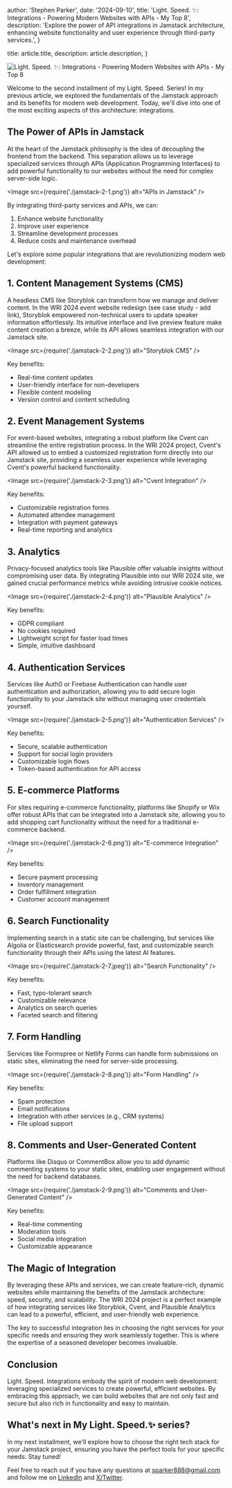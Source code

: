 
  author: 'Stephen Parker',
  date: '2024-09-10',
  title: 'Light. Speed. ✨: Integrations - Powering Modern Websites with APIs - My Top 8',
  description:
    'Explore the power of API integrations in Jamstack architecture, enhancing website functionality and user experience through third-party services.',
}

  title: article.title,
  description: article.description,
}


<Image
  src={storyBanner}
  alt="Light. Speed. ✨: Integrations - Powering Modern Websites with APIs - My Top 8"
/>

Welcome to the second installment of my Light. Speed. Series! In my previous article, we explored the fundamentals of the Jamstack approach and its benefits for modern web development. Today, we'll dive into one of the most exciting aspects of this architecture: integrations.

## The Power of APIs in Jamstack

At the heart of the Jamstack philosophy is the idea of decoupling the frontend from the backend. This separation allows us to leverage specialized services through APIs (Application Programming Interfaces) to add powerful functionality to our websites without the need for complex server-side logic.

<Image src={require('./jamstack-2-1.png')} alt="APIs in Jamstack" />

By integrating third-party services and APIs, we can:

1. Enhance website functionality
2. Improve user experience
3. Streamline development processes
4. Reduce costs and maintenance overhead

Let's explore some popular integrations that are revolutionizing modern web development:

## 1. Content Management Systems (CMS)

A headless CMS like Storyblok can transform how we manage and deliver content. In the WRI 2024 event website redesign (see case study - add link), Storyblok empowered non-technical users to update speaker information effortlessly. Its intuitive interface and live preview feature make content creation a breeze, while its API allows seamless integration with our Jamstack site.

<Image src={require('./jamstack-2-2.png')} alt="Storyblok CMS" />

Key benefits:
- Real-time content updates
- User-friendly interface for non-developers
- Flexible content modeling
- Version control and content scheduling

## 2. Event Management Systems

For event-based websites, integrating a robust platform like Cvent can streamline the entire registration process. In the WRI 2024 project, Cvent's API allowed us to embed a customized registration form directly into our Jamstack site, providing a seamless user experience while leveraging Cvent's powerful backend functionality.

<Image src={require('./jamstack-2-3.png')} alt="Cvent Integration" />

Key benefits:
- Customizable registration forms
- Automated attendee management
- Integration with payment gateways
- Real-time reporting and analytics

## 3. Analytics

Privacy-focused analytics tools like Plausible offer valuable insights without compromising user data. By integrating Plausible into our WRI 2024 site, we gained crucial performance metrics while avoiding intrusive cookie notices.

<Image src={require('./jamstack-2-4.png')} alt="Plausible Analytics" />

Key benefits:
- GDPR compliant
- No cookies required
- Lightweight script for faster load times
- Simple, intuitive dashboard

## 4. Authentication Services

Services like Auth0 or Firebase Authentication can handle user authentication and authorization, allowing you to add secure login functionality to your Jamstack site without managing user credentials yourself.

<Image src={require('./jamstack-2-5.png')} alt="Authentication Services" />

Key benefits:
- Secure, scalable authentication
- Support for social login providers
- Customizable login flows
- Token-based authentication for API access

## 5. E-commerce Platforms

For sites requiring e-commerce functionality, platforms like Shopify or Wix offer robust APIs that can be integrated into a Jamstack site, allowing you to add shopping cart functionality without the need for a traditional e-commerce backend.

<Image src={require('./jamstack-2-6.png')} alt="E-commerce Integration" />

Key benefits:
- Secure payment processing
- Inventory management
- Order fulfillment integration
- Customer account management

## 6. Search Functionality

Implementing search in a static site can be challenging, but services like Algolia or Elasticsearch provide powerful, fast, and customizable search functionality through their APIs using the latest AI features.

<Image src={require('./jamstack-2-7.jpeg')} alt="Search Functionality" />

Key benefits:
- Fast, typo-tolerant search
- Customizable relevance
- Analytics on search queries
- Faceted search and filtering

## 7. Form Handling

Services like Formspree or Netlify Forms can handle form submissions on static sites, eliminating the need for server-side processing.

<Image src={require('./jamstack-2-8.png')} alt="Form Handling" />

Key benefits:
- Spam protection
- Email notifications
- Integration with other services (e.g., CRM systems)
- File upload support

## 8. Comments and User-Generated Content

Platforms like Disqus or CommentBox allow you to add dynamic commenting systems to your static sites, enabling user engagement without the need for backend databases.

<Image src={require('./jamstack-2-9.png')} alt="Comments and User-Generated Content" />

Key benefits:
- Real-time commenting
- Moderation tools
- Social media integration
- Customizable appearance

## The Magic of Integration

By leveraging these APIs and services, we can create feature-rich, dynamic websites while maintaining the benefits of the Jamstack architecture: speed, security, and scalability. The WRI 2024 project is a perfect example of how integrating services like Storyblok, Cvent, and Plausible Analytics can lead to a powerful, efficient, and user-friendly web experience.

The key to successful integration lies in choosing the right services for your specific needs and ensuring they work seamlessly together. This is where the expertise of a seasoned developer becomes invaluable.

## Conclusion

Light. Speed. Integrations embody the spirit of modern web development: leveraging specialized services to create powerful, efficient websites. By embracing this approach, we can build websites that are not only fast and secure but also rich in functionality and easy to maintain.

## What's next in My Light. Speed.✨ series?

In my next installment, we'll explore how to choose the right tech stack for your Jamstack project, ensuring you have the perfect tools for your specific needs. Stay tuned!

Feel free to reach out if you have any questions at [sparker888@gmail.com](mailto:sparker888@gmail.com) and follow me on [LinkedIn](https://www.linkedin.com/in/sparker888) and [X/Twitter](https://x.com/sparker888).